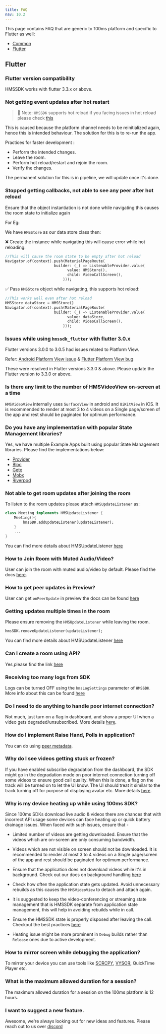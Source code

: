 ```yaml
---
title: FAQ
nav: 10.2
---
```



This page contains FAQ that are generic to 100ms platform and specific to Flutter as well:

-   [Common](#general)
-   [Flutter](#flutter)

<Faq />

## Flutter

### Flutter version compatibility

HMSSDK works with flutter 3.3.x or above.

### Not getting event updates after hot restart

> 🔑 Note: `HMSSDK` supports hot reload if you facing issues in hot reload please check [this](#stopped-getting-callbacks-not-able-to-see-any-peer-after-hot-reload)

This is caused because the platform channel needs to be reinitialized again, hence this is intended behaviour.
The solution for this is to re-run the app.

Practices for faster development :

-   Perform the intended changes.
-   Leave the room.
-   Perform hot reload/restart and rejoin the room.
-   Verify the changes.

The permanent solution for this is in pipeline, we will update once it's done.

### Stopped getting callbacks, not able to see any peer after hot reload

Ensure that the object instantiation is not done while navigating this causes the room state to initialize again

For Eg:

We have `HMSStore` as our data store class then:

❌ Create the instance while navigating this will cause error while hot reloading.

```dart
//This will cause the room state to be empty after hot reload
Navigator.of(context).push(MaterialPageRoute(
                      builder: (_) => ListenableProvider.value(
                            value: HMSStore(),
                            child: VideoCallScreen(),
                          )));
```

✅ Pass `HMSStore` object while navigating, this supports hot reload:

```dart
//This works well even after hot reload
HMSStore dataStore = HMSStore()
Navigator.of(context).push(MaterialPageRoute(
                      builder: (_) => ListenableProvider.value(
                            value: dataStore,
                            child: VideoCallScreen(),
                          )));
```

### Issues while using `hmssdk_flutter` with flutter 3.0.x

Flutter versions 3.0.0 to 3.0.5 had issues related to Platform View.

Refer: [Android Platform View issue](https://github.com/flutter/flutter/issues/107313) & [Flutter Platform View bug](https://github.com/flutter/flutter/issues/103630)

These were resolved in Flutter versions 3.3.0 & above. Please update the Flutter version to 3.3.0 or above.

### Is there any limit to the number of HMSVideoView on-screen at a time

`HMSVideoView` internally uses `SurfaceView` in android and `UiKitView` in iOS. It is recommended to render at most 3 to 4 videos on a Single page/screen of the app and rest should be paginated for optimum performance.

### Do you have any implementation with popular State Management libraries?

Yes, we have multiple Example Apps built using popular State Management libraries.
Please find the implementations below:

-   [Provider](https://github.com/100mslive/100ms-flutter/tree/main/example)
-   [Bloc](https://github.com/100mslive/100ms-flutter/tree/main/sample%20apps/bloc)
-   [Getx](https://github.com/100mslive/100ms-flutter/tree/main/sample%20apps/getx)
-   [Mobx](https://github.com/100mslive/100ms-flutter/tree/main/sample%20apps/mobx)
-   [Riverpod](https://github.com/100mslive/100ms-flutter/tree/main/sample%20apps/riverpod)

### Not able to get room updates after joining the room

To listen to the room updates please attach `HMSUpdateListener` as:

```dart
class Meeting implements HMSUpdateListener {
    Meeting(){
        hmsSDK.addUpdateListener(updateListener);
    }
    ...
}
```

You can find more details about HMSUpdateListener [here](/flutter/v2/how--to-guides/listen-to-room-updates/update-listeners)

### How to Join Room with Muted Audio/Video?

User can join the room with muted audio/video by default. Please find the docs [here](/flutter/v2/features/join#join-with-muted-audio-video).

### How to get peer updates in Preview?

User can get `onPeerUpdate` in preview the docs can be found [here](/flutter/v2/how--to-guides/set-up-video-conferencing/preview#get-on-peer-update-and-room-state-in-preview)

### Getting updates multiple times in the room

Please ensure removing the `HMSUpdateListener` while leaving the room.

```dart
hmsSDK.removeUpdateListener(updateListener);
```

You can find more details about HMSUpdateListener [here](/flutter/v2/how--to-guides/listen-to-room-updates/update-listeners)

### Can I create a room using API?

Yes,please find the link [here](/server-side/v2/Rooms/create-via-api)

### Receiving too many logs from SDK

Logs can be turned OFF using the `hmsLogSettings` parameter of `HMSSDK`. More info about this can be found [here](/flutter/v2/how--to-guides/debugging/error-handling#setting-log-levels-in-sdk)

### Do I need to do anything to handle poor internet connection?

Not much, just turn on a flag in dashboard, and show a proper UI when a video gets degraded/unsubscribed. More details [here](/flutter/v2/how--to-guides/set-up-video-conferencing/render-video/auto-video-degrade-restore).

### How do I implement Raise Hand, Polls in application?

You can do using [peer metadata](/flutter/v2/how--to-guides/interact-with-room/peer/peer-metadata-update#use-cases).

### Why do I see videos getting stuck or frozen?

If you have enabled subscribe degradation from the dashboard, the SDK might go in the degradation mode on poor internet connection turning off some videos to ensure good call quality. When this is done, a flag on the track will be turned on to let the UI know. The UI should treat it similar to the track turning off for purpose of displaying avatar etc. More details [here](/flutter/v2/how--to-guides/set-up-video-conferencing/render-video/auto-video-degrade-restore).

### Why is my device heating up while using 100ms SDK?

Since 100ms SDKs download live audio & videos there are chances that with incorrect API usage some devices can face heating up or quick battery drainage issues.
When faced with such issues, ensure that -

-   Limited number of videos are getting downloaded. Ensure that the videos which are on-screen are only consuming bandwidth.

-   Videos which are not visible on screen should not be downloaded. It is recommended to render at most 3 to 4 videos on a Single page/screen of the app and rest should be paginated for optimum performance.

-   Ensure that the application does not download videos while it's in background. Check out our docs on background handling [here](/flutter/v2/how--to-guides/set-up-video-conferencing/background-handling)

-   Check how often the application state gets updated. Avoid unnecessary rebuilds as this causes the `HMSVideoView` to detach and attach again.

-   It is suggested to keep the video-conferencing or streaming state management that is HMSSDK separate from application state management, this will help in avoiding rebuilds while in call.

-   Ensure the HMSSDK state is properly disposed after leaving the call. Checkout the best practices [here](/flutter/v2/how--to-guides/set-up-video-conferencing/leave)

-   Heating issue might be more prominent in `Debug` builds rather than `Release` ones due to active development.

### How to mirror screen while debugging the application?

To mirror your device you can use tools like [SCRCPY](https://github.com/Genymobile/scrcpy#get-the-app), [VYSOR](https://www.vysor.io/download/), QuickTime Player etc.

### What is the maximum allowed duration for a session?

The maximum allowed duration for a session on the 100ms platform is 12 hours.

### I want to suggest a new feature.

Awesome, we're always looking out for new ideas and features. Please reach out to us over [discord](https://100ms.live/discord)
